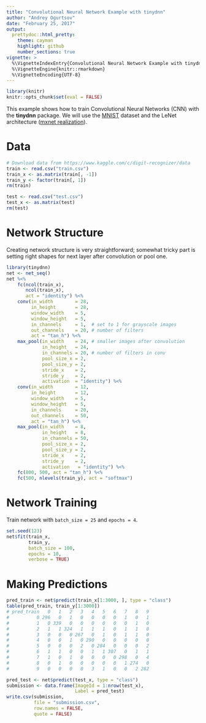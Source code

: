 ```yaml
---
title: "Convolutional Neural Network Example with tinydnn"
author: "Andrey Ogurtsov"
date: "February 25, 2017"
output:
  prettydoc::html_pretty:
    theme: cayman
    highlight: github
    number_sections: true
vignette: >
  %\VignetteIndexEntry{Convolutional Neural Network Example with tinydnn}
  %\VignetteEngine{knitr::rmarkdown}
  %\VignetteEncoding{UTF-8}
---
```


```r
library(knitr)
knitr::opts_chunk$set(eval = FALSE)
```

This example shows how to train Convolutional Neural Networks (CNN) with
the **tinydnn** package. We will use the [MNIST](http://yann.lecun.com/exdb/mnist/)
dataset and the LeNet architecture
([mxnet realization](http://mxnet.io/tutorials/r/mnistCompetition.html)).

# Data

```r
# Download data from https://www.kaggle.com/c/digit-recognizer/data
train <- read.csv("train.csv")
train_x <- as.matrix(train[, -1])
train_y <- factor(train[, 1])
rm(train)

test <- read.csv("test.csv")
test_x <- as.matrix(test)
rm(test)
```

# Network Structure

Creating network structure is very straightforward; somewhat tricky part is setting right shapes for next layer after convolution or pool one.

```r
library(tinydnn)
net <- net_seq()
net %<%
    fc(ncol(train_x), 
       ncol(train_x), 
       act = "identity") %<%
    conv(in_width        = 28,  
         in_height       = 28, 
         window_width    = 5, 
         window_height   = 5, 
         in_channels     = 1,  # set to 1 for grayscale images
         out_channels    = 20, # number of filters
         act = "tan_h") %<%
    max_pool(in_width    = 24, # smaller images after convolution
             in_height   = 24,
             in_channels = 20, # number of filters in conv
             pool_size_x = 2,
             pool_size_y = 2,
             stride_x    = 2, 
             stride_y    = 2,
             activation  = "identity") %<%
    conv(in_width        = 12, 
         in_height       = 12, 
         window_width    = 5, 
         window_height   = 5, 
         in_channels     = 20,
         out_channels    = 50,
         act = "tan_h") %<%
    max_pool(in_width    = 8, 
             in_height   = 8,
             in_channels = 50,
             pool_size_x = 2,
             pool_size_y = 2,
             stride_x    = 2, 
             stride_y    = 2,
             activation   = "identity") %<%
    fc(800, 500, act = "tan_h") %<%
    fc(500, nlevels(train_y), act = "softmax")
```

# Network Training

Train network with `batch_size = 25` and `epochs = 4`.

```r
set.seed(123)
net$fit(train_x, 
        train_y, 
        batch_size = 100, 
        epochs = 10, 
        verbose = TRUE)
```

# Making Predictions

```r
pred_train <- net$predict(train_x[1:3000, ], type = "class")
table(pred_train, train_y[1:3000])
# pred_train   0   1   2   3   4   5   6   7   8   9
#          0 296   0   1   0   0   0   0   1   0   1
#          1   0 339   0   0   0   0   0   0   1   0
#          2   1   1 324   1   1   1   0   1   1   0
#          3   0   0   0 267   0   1   0   1   1   0
#          4   0   0   1   0 290   0   0   0   0   0
#          5   0   0   0   2   0 284   0   0   0   2
#          6   1   1   0   0   1   1 307   0   1   1
#          7   1   0   1   0   0   0   0 298   0   4
#          8   0   1   0   0   0   0   0   1 274   0
#          9   0   0   0   0   3   1   0   0   2 282

pred_test <- net$predict(test_x, type = "class")
submission <- data.frame(ImageId = 1:nrow(test_x), 
                         Label = pred_test)
write.csv(submission, 
          file = "submission.csv", 
          row.names = FALSE,  
          quote = FALSE)
```

